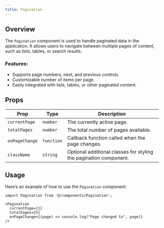 ```yaml
---
title: Pagination 
---
```


## Overview

The `Pagination` component is used to handle paginated data in the application. It allows users to navigate between multiple pages of content, such as lists, tables, or search results.

### Features:
- Supports page numbers, next, and previous controls.
- Customizable number of items per page.
- Easily integrated with lists, tables, or other paginated content.

## Props

| Prop        | Type       | Description                                                         |
| ----------- | ---------- | ------------------------------------------------------------------- |
| `currentPage`| `number`  | The currently active page.                                           |
| `totalPages` | `number`  | The total number of pages available.                                 |
| `onPageChange`| `function`| Callback function called when the page changes.                      |
| `className` | `string`   | Optional additional classes for styling the pagination component.    |

## Usage

Here’s an example of how to use the `Pagination` component:

```tsx
import Pagination from '@/components/Pagination';

<Pagination
  currentPage={1}
  totalPages={5}
  onPageChange={(page) => console.log("Page changed to", page)}
/>
